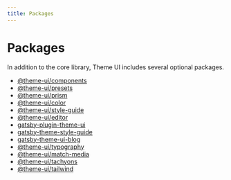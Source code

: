 ```yaml
---
title: Packages
---
```



# Packages

In addition to the core library, Theme UI includes several optional packages.


<Cards width={320}>

- [@theme-ui/components](/components)
- [@theme-ui/presets](/presets)
- [@theme-ui/prism](/prism)
- [@theme-ui/color](/color)
- [@theme-ui/style-guide](/style-guide)
- [@theme-ui/editor](/editor)
- [gatsby-plugin-theme-ui](/gatsby-plugin)
- [gatsby-theme-style-guide](/gatsby-theme-style-guide)
- [gatsby-theme-ui-blog](/gatsby-theme-ui-blog)
- [@theme-ui/typography](/typography)
- [@theme-ui/match-media](/match-media)
- [@theme-ui/tachyons](/css/tachyons)
- [@theme-ui/tailwind](/css/tailwind)

</Cards>
